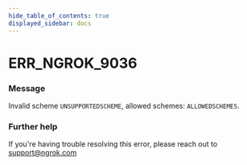 ```yaml
---
hide_table_of_contents: true
displayed_sidebar: docs
---
```



# ERR_NGROK_9036

### Message

Invalid scheme `UNSUPPORTEDSCHEME`, allowed schemes: `ALLOWEDSCHEMES`.

<ErrorDetails error="err_ngrok_9036" />

### Further help

If you're having trouble resolving this error, please reach out to [support@ngrok.com](mailto:support@ngrok.com?subject=Help%20with%20ERR_NGROK_9036)

